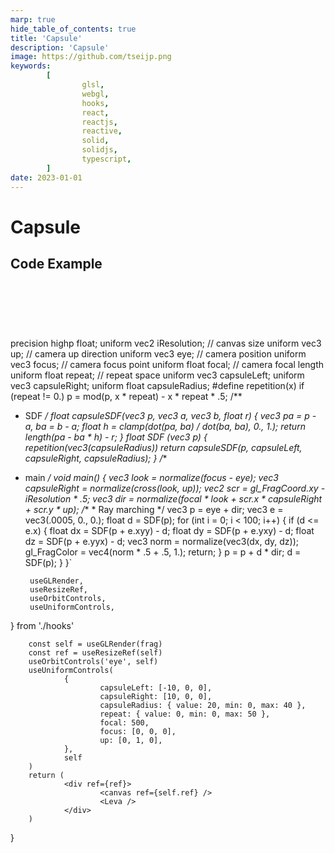 ```yaml
---
marp: true
hide_table_of_contents: true
title: 'Capsule'
description: 'Capsule'
image: https://github.com/tseijp.png
keywords:
        [
                glsl,
                webgl,
                hooks,
                react,
                reactjs,
                reactive,
                solid,
                solidjs,
                typescript,
        ]
date: 2023-01-01
---
```


# Capsule

<Canvas />

## Code Example

```cpp
float capsuleSDF(vec3 p, vec3 a, vec3 b, float r) {
        vec3 pa = p - a, ba = b - a;
        float h = clamp(dot(pa, ba) / dot(ba, ba), 0., 1.);
        return length(pa - ba * h) - r;
}
```

precision highp float;
uniform vec2 iResolution; // canvas size
uniform vec3 up;          // camera up direction
uniform vec3 eye;         // camera position
uniform vec3 focus;       // camera focus point
uniform float focal;      // camera focal length
uniform float repeat;     // repeat space
uniform vec3 capsuleLeft;
uniform vec3 capsuleRight;
uniform float capsuleRadius;
#define repetition(x) if (repeat != 0.) p = mod(p, x * repeat) - x * repeat * .5;
/**
 * SDF
 */
float capsuleSDF(vec3 p, vec3 a, vec3 b, float r) {
        vec3 pa = p - a, ba = b - a;
        float h = clamp(dot(pa, ba) / dot(ba, ba), 0., 1.);
        return length(pa - ba * h) - r;
}
float SDF (vec3 p) {
        repetition(vec3(capsuleRadius))
        return capsuleSDF(p, capsuleLeft, capsuleRight, capsuleRadius);
}
/**
 * main
 */
void main() {
        vec3 look = normalize(focus - eye);
        vec3 capsuleRight = normalize(cross(look, up));
        vec2 scr = gl_FragCoord.xy - iResolution * .5;
        vec3 dir = normalize(focal * look + scr.x * capsuleRight + scr.y * up);
        /**
         * Ray marching
         */
        vec3 p = eye + dir;
        vec3 e = vec3(.0005, 0., 0.);
        float d = SDF(p);
        for (int i = 0; i < 100; i++) {
                if (d <= e.x) {
                        float dx = SDF(p + e.xyy) - d;
                        float dy = SDF(p + e.yxy) - d;
                        float dz = SDF(p + e.yyx) - d;
                        vec3 norm = normalize(vec3(dx, dy, dz));
                        gl_FragColor = vec4(norm * .5 + .5, 1.);
                        return;
                }
                p = p + d * dir;
                d = SDF(p);
        }
}`

        useGLRender,
        useResizeRef,
        useOrbitControls,
        useUniformControls,
} from './hooks'

        const self = useGLRender(frag)
        const ref = useResizeRef(self)
        useOrbitControls('eye', self)
        useUniformControls(
                {
                        capsuleLeft: [-10, 0, 0],
                        capsuleRight: [10, 0, 0],
                        capsuleRadius: { value: 20, min: 0, max: 40 },
                        repeat: { value: 0, min: 0, max: 50 },
                        focal: 500,
                        focus: [0, 0, 0],
                        up: [0, 1, 0],
                },
                self
        )
        return (
                <div ref={ref}>
                        <canvas ref={self.ref} />
                        <Leva />
                </div>
        )
}
